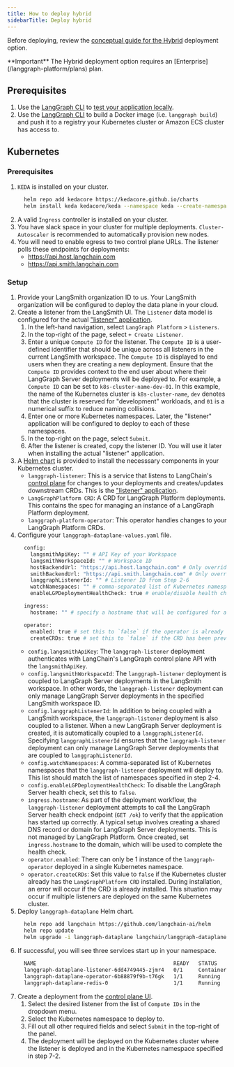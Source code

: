 ```yaml
---
title: How to deploy hybrid
sidebarTitle: Deploy hybrid
---
```

Before deploying, review the [conceptual guide for the Hybrid](/langgraph-platform/hybrid) deployment option.

<Info>
  **Important**
  The Hybrid deployment option requires an [Enterprise](/langgraph-platform/plans) plan.
</Info>

## Prerequisites

1. Use the [LangGraph CLI](/langgraph-platform/langgraph-cli) to [test your application locally](/langgraph-platform/local-server).
2. Use the [LangGraph CLI](/langgraph-platform/langgraph-cli) to build a Docker image (i.e. `langgraph build`) and push it to a registry your Kubernetes cluster or Amazon ECS cluster has access to.

## Kubernetes

### Prerequisites

1. `KEDA` is installed on your cluster.
    ```bash
      helm repo add kedacore https://kedacore.github.io/charts
      helm install keda kedacore/keda --namespace keda --create-namespace
    ```
2. A valid `Ingress` controller is installed on your cluster.
3. You have slack space in your cluster for multiple deployments. `Cluster-Autoscaler` is recommended to automatically provision new nodes.
4. You will need to enable egress to two control plane URLs. The listener polls these endpoints for deployments:
    - https://api.host.langchain.com
    - https://api.smith.langchain.com

### Setup

1. Provide your LangSmith organization ID to us. Your LangSmith organization will be configured to deploy the data plane in your cloud.
2. Create a listener from the LangSmith UI. The `Listener` data model is configured for the actual ["listener" application](/langgraph-platform/data-plane#”listener”-application).
    1. In the left-hand navigation, select `LangGraph Platform` > `Listeners`.
    2. In the top-right of the page, select `+ Create Listener`.
    3. Enter a unique `Compute ID` for the listener. The `Compute ID` is a user-defined identifier that should be unique across all listeners in the current LangSmith workspace. The `Compute ID` is displayed to end users when they are creating a new deployment. Ensure that the `Compute ID` provides context to the end user about where their LangGraph Server deployments will be deployed to. For example, a `Compute ID` can be set to `k8s-cluster-name-dev-01`. In this example, the name of the Kubernetes cluster is `k8s-cluster-name`, `dev` denotes that the cluster is reserved for "development" workloads, and `01` is a numerical suffix to reduce naming collisions.
    4. Enter one or more Kubernetes namespaces. Later, the "listener" application will be configured to deploy to each of these namespaces.
    5. In the top-right on the page, select `Submit`.
    6. After the listener is created, copy the listener ID. You will use it later when installing the actual "listener" application.
3. A [Helm chart](https://github.com/langchain-ai/helm/tree/main/charts/langgraph-dataplane) is provided to install the necesssary components in your Kubernetes cluster.
    - `langgraph-listener`: This is a service that listens to LangChain's [control plane](/langgraph-platform/control-plane) for changes to your deployments and creates/updates downstream CRDs. This is the ["listener" application](/langgraph-platform/data-plane#”listener”-application).
    - `LangGraphPlatform CRD`: A CRD for LangGraph Platform deployments. This contains the spec for managing an instance of a LangGraph Platform deployment.
    - `langgraph-platform-operator`: This operator handles changes to your LangGraph Platform CRDs.
4. Configure your `langgraph-dataplane-values.yaml` file.
    ```bash
      config:
        langsmithApiKey: "" # API Key of your Workspace
        langsmithWorkspaceId: "" # Workspace ID
        hostBackendUrl: "https://api.host.langchain.com" # Only override this if on EU
        smithBackendUrl: "https://api.smith.langchain.com" # Only override this if on EU
        langgraphListenerId: "" # Listener ID from Step 2-6
        watchNamespaces: "" # comma-separated list of Kubernetes namespaces that the listener and operator will deploy to
        enableLGPDeploymentHealthCheck: true # enable/disable health check step for deployments

      ingress:
        hostname: "" # specify a hostname that will be configured for all deployments

      operator:
        enabled: true # set this to `false` if the operator is already deployed in the current Kubernetes namespace
        createCRDs: true # set this to `false` if the CRD has been previously installed in the current Kubernetes cluster
    ```
    - `config.langsmithApiKey`: The `langgraph-listener` deployment authenticates with LangChain's LangGraph control plane API with the `langsmithApiKey`.
    - `config.langsmithWorkspaceId`: The `langgraph-listener` deployment is coupled to LangGraph Server deployments in the LangSmith workspace. In other words, the `langgraph-listener` deployment can only manage LangGraph Server deployments in the specified LangSmith workspace ID.
    - `config.langgraphListenerId`: In addition to being coupled with a LangSmith workspace, the `langgraph-listener` deployment is also coupled to a listener. When a new LangGraph Server deployment is created, it is automatically coupled to a `langgraphListenerId`. Specifying `langgraphListenerId` ensures that the `langgraph-listener` deployment can only manage LangGraph Server deployments that are coupled to `langgraphListenerId`.
    - `config.watchNamespaces`: A comma-separated list of Kubernetes namespaces that the `langgraph-listener` deployment will deploy to. This list should match the list of namespaces specified in step 2-4.
    - `config.enableLGPDeploymentHealthCheck`: To disable the LangGraph Server health check, set this to `false`.
    - `ingress.hostname`: As part of the deployment workflow, the `langgraph-listener` deployment attempts to call the LangGraph Server health check endpoint (`GET /ok`) to verify that the application has started up correctly. A typical setup involves creating a shared DNS record or domain for LangGraph Server deployments. This is not managed by LangGraph Platform. Once created, set `ingress.hostname` to the domain, which will be used to complete the health check.
    - `operator.enabled`: There can only be 1 instance of the `langgraph-operator` deployed in a single Kubernetes namespace.
    - `operator.createCRDs`: Set this value to `false` if the Kubernetes cluster already has the `LangGraphPlatform CRD` installed. During installation, an error will occur if the CRD is already installed. This situation may occur if multiple listeners are deployed on the same Kubernetes cluster.
5. Deploy `langgraph-dataplane` Helm chart.
    ```bash
      helm repo add langchain https://github.com/langchain-ai/helm
      helm repo update
      helm upgrade -i langgraph-dataplane langchain/langgraph-dataplane --values langgraph-dataplane-values.yaml --wait --debug
    ```
6. If successful, you will see three services start up in your namespace.
    ```bash
      NAME                                            READY   STATUS              RESTARTS   AGE
      langgraph-dataplane-listener-6dd4749445-zjmr4   0/1     ContainerCreating   0          26s
      langgraph-dataplane-operator-6b88879f9b-t76gk   1/1     Running             0          26s
      langgraph-dataplane-redis-0                     1/1     Running             0          25s
    ```
7. Create a deployment from the [control plane UI](/langgraph-platform/control-plane#control-plane-ui).
    1. Select the desired listener from the list of `Compute IDs` in the dropdown menu.
    2. Select the Kubernetes namespace to deploy to.
    3. Fill out all other required fields and select `Submit` in the top-right of the panel.
    4. The deployment will be deployed on the Kubernetes cluster where the listener is deployed and in the Kubernetes namespace specified in step 7-2.
